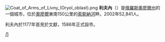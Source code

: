 {{coord|52|25|N|37|36|E|display=title}}
{{about|俄羅斯西部城市|其他地名|利夫內 (消歧義)}}
[[File:Coat_of_Arms_of_Livny_(Oryol_oblast).png|right]]
'''利夫內'''（{{lang-ru|Ли́вны}}）是[[俄羅斯|俄羅斯]][[奧廖爾州|奧廖爾州]]的一個城市，位於[[奧廖爾|奧廖爾]]東南150公里的[[索斯納河|索斯納河]]畔。2002年52,841人。

利夫內於1177年首見於文獻，1586年正式設市。

{{奧廖爾州城市}}

[[Category:奧廖爾州城市|Л]]